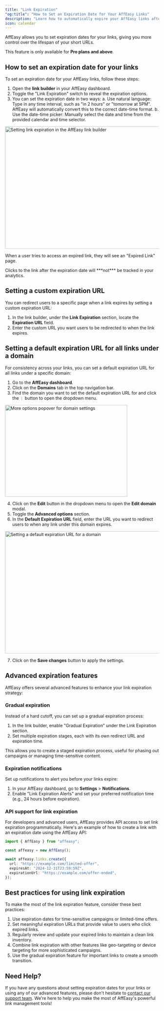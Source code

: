 ```yaml
---
title: "Link Expiration"
"og:title": "How to Set an Expiration Date for Your AffEasy Links"
description: "Learn how to automatically expire your AffEasy links after a certain date & time, and set custom expiration URLs."
icon: calendar
---
```


AffEasy allows you to set expiration dates for your links, giving you more control over the lifespan of your short URLs.

<Note>This feature is only available for **Pro plans and above**.</Note>

## How to set an expiration date for your links

To set an expiration date for your AffEasy links, follow these steps:

1. Open the **link builder** in your AffEasy dashboard.
2. Toggle the "Link Expiration" switch to reveal the expiration options.
3. You can set the expiration date in two ways:
   a. Use natural language: Type in any time interval, such as "in 2 hours" or "tomorrow at 5PM". AffEasy will automatically convert this to the correct date-time format.
   b. Use the date-time picker: Manually select the date and time from the provided calendar and time selector.

<Frame>
  <img
    className="rounded-lg border border-gray-100"
    src="/images/link-expiration/expiration-setting.png"
    alt="Setting link expiration in the AffEasy link builder"
    width="600"
    height="400"
  />
</Frame>

When a user tries to access an expired link, they will see an "Expired Link" page.

<Note>
  Clicks to the link after the expiration date will ***not*** be tracked in your
  analytics.
</Note>

## Setting a custom expiration URL

You can redirect users to a specific page when a link expires by setting a custom expiration URL:

1. In the link builder, under the **Link Expiration** section, locate the **Expiration URL** field.
2. Enter the custom URL you want users to be redirected to when the link expires.

## Setting a default expiration URL for all links under a domain

For consistency across your links, you can set a default expiration URL for all links under a specific domain:

1. Go to the **AffEasy dashboard**.
2. Click on the **Domains** tab in the top navigation bar.
3. Find the domain you want to set the default expiration URL for and click the `⋮` button to open the dropdown menu.

<Frame>
  <img
    className="rounded-lg border border-gray-100"
    src="/images/link-expiration/domain-options.png"
    alt="More options popover for domain settings"
    width="400"
    height="300"
  />
</Frame>

4. Click on the **Edit** button in the dropdown menu to open the **Edit domain** modal.
5. Toggle the **Advanced options** section.
6. In the **Default Expiration URL** field, enter the URL you want to redirect users to when any link under this domain expires.

<Frame>
  <img
    className="rounded-lg border border-gray-100"
    src="/images/link-expiration/default-expiration-url.png"
    alt="Setting a default expiration URL for a domain"
    width="600"
    height="400"
  />
</Frame>

7. Click on the **Save changes** button to apply the settings.

## Advanced expiration features

AffEasy offers several advanced features to enhance your link expiration strategy:

### Gradual expiration

Instead of a hard cutoff, you can set up a gradual expiration process:

1. In the link builder, enable "Gradual Expiration" under the Link Expiration section.
2. Set multiple expiration stages, each with its own redirect URL and expiration time.

This allows you to create a staged expiration process, useful for phasing out campaigns or managing time-sensitive content.

### Expiration notifications

Set up notifications to alert you before your links expire:

1. In your AffEasy dashboard, go to **Settings** > **Notifications**.
2. Enable "Link Expiration Alerts" and set your preferred notification time (e.g., 24 hours before expiration).

### API support for link expiration

For developers and advanced users, AffEasy provides API access to set link expiration programmatically. Here's an example of how to create a link with an expiration date using the AffEasy API:

```typescript
import { AffEasy } from "affeasy";

const affeasy = new AffEasy();

await affeasy.links.create({
  url: "https://example.com/limited-offer",
  expiresAt: "2024-12-31T23:59:59Z",
  expirationUrl: "https://example.com/offer-ended",
});
```

## Best practices for using link expiration

To make the most of the link expiration feature, consider these best practices:

1. Use expiration dates for time-sensitive campaigns or limited-time offers.
2. Set meaningful expiration URLs that provide value to users who click expired links.
3. Regularly review and update your expired links to maintain a clean link inventory.
4. Combine link expiration with other features like geo-targeting or device targeting for more sophisticated campaigns.
5. Use the gradual expiration feature for important links to create a smooth transition.

## Need Help?

If you have any questions about setting expiration dates for your links or using any of our advanced features, please don't hesitate to [contact our support team](mailto:support@affeasy.link). We're here to help you make the most of AffEasy's powerful link management tools!
